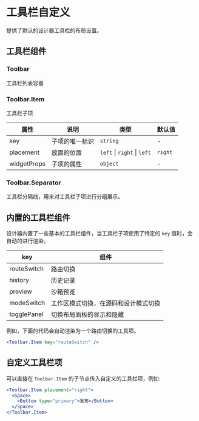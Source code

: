 # 工具栏自定义

提供了默认的设计器工具栏的布局设置。

## 工具栏组件

### Toolbar

工具栏列表容器

### Toolbar.Item

工具栏子项

| 属性        | 说明           | 类型                        | 默认值  |
| ----------- | -------------- | --------------------------- | ------- |
| key         | 子项的唯一标识 | `string`                    | -       |
| placement   | 放置的位置     | `left` \| `right` \| `left` | `right` |
| widgetProps | 子项的属性     | `object`                    | -       |

### Toolbar.Separator

工具栏分隔线，用来对工具栏子项进行分组展示。

## 内置的工具栏组件

设计器内置了一些基本的工具栏组件，当工具栏子项使用了特定的 `key` 值时，会自动的进行渲染。

| key         | 组件                                 |
| ----------- | ------------------------------------ |
| routeSwitch | 路由切换                             |
| history     | 历史记录                             |
| preview     | 沙箱预览                             |
| modeSwitch  | 工作区模式切换，在源码和设计模式切换 |
| togglePanel | 切换布局面板的显示和隐藏             |

例如，下面的代码会自动渲染为一个路由切换的工具项。

```jsx
<Toolbar.Item key="routeSwitch" />
```

## 自定义工具栏项

可以直接在 `Toolbar.Item` 的子节点传入自定义的工具栏项，例如:

```jsx
<Toolbar.Item placement="right">
  <Space>
    <Button type="primary">发布</Button>
  </Space>
</Toolbar.Item>
```
